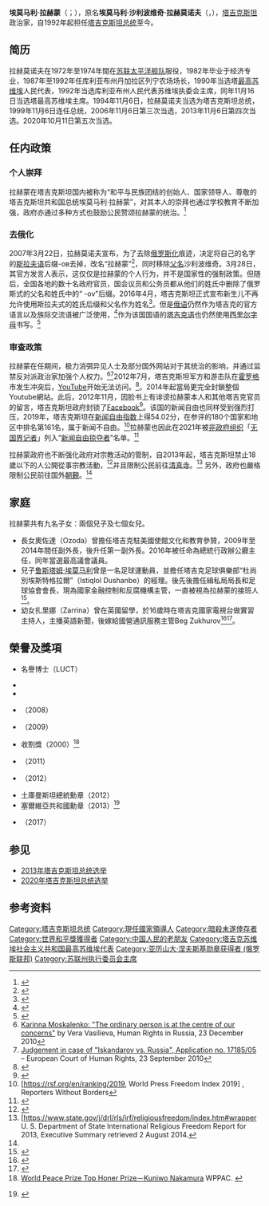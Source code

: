 {{noteTA|G1=地名}}
{{Infobox_President|name=埃莫马利·拉赫蒙
| original_name = Эмомалӣ Раҳмон
| office={{Flagicon|Tajikistan}} [[塔吉克斯坦总统|塔吉克斯坦总统]]
| image=File:Emomali Rahmon-1.jpg
| term_start=1994年11月16日<br>{{small|代理：1992年11月20日－1994年11月16日}}
| primeminister = {{tsl|en|Abdumalik Abdullajanov|阿卜杜馬利克·阿卜杜拉賈諾夫}}<br>{{tsl|en|Abdujalil Samadov|阿卜杜賈利勒·薩馬多夫}}<br>{{tsl|en|Jamshed Karimov|賈姆舍德·卡里莫夫}}<br>{{tsl|en|Yahyo Azimov|葉海亞·阿齊莫夫}}<br>[[阿基勒·阿基洛夫|阿基勒·阿基洛夫]]<br>[[科基爾·拉蘇爾佐達|科基爾·拉蘇爾佐達]]
| predecessor= [[拉赫蒙·納比耶夫|拉赫蒙·納比耶夫]]
| office1 = [[塔吉克斯坦人民民主党|塔吉克斯坦人民民主党]]领袖
| term_start1 = 1994年12月10日
| term_end1 = 
| predecessor1 = 职位设立
| successor1 = 
| birth_date={{birth date and age|1952|10|5}}
| birth_place={{USSR}}[[塔吉克蘇維埃社會主義共和國|塔吉克]][[庫洛布|庫洛布]]
| birth_name=埃莫马利·沙利波维奇·拉赫莫诺夫
| spouse=Azizmo Asadullaeva
| children = 9
| party=[[塔吉克斯坦人民民主黨|塔吉克斯坦人民民主黨]]
|其他政黨=[[蘇聯共產黨|蘇聯共產黨]]（1982-1991）<br>[[塔吉克共產黨|塔吉克共產黨]]（1991-1994）
| religion            = [[伊斯兰教|伊斯兰教]][[遜尼派|遜尼派]]
}}
{{中文译名
| putonghua = 埃莫马利·拉赫蒙<ref>{{Cite web |url = http://www.cankaoxiaoxi.com/ym/20201015/2422678.shtml |title = 10月15日译名发布：Emomali Rakhmon |author = 段南梅 |date = 2020-10-15 |publisher = 参考消息 |language = zh-cn |accessdate = 2020-10-19 |archive-date = 2020-10-20 |archive-url = https://web.archive.org/web/20201020205019/http://www.cankaoxiaoxi.com/ym/20201015/2422678.shtml |dead-url = no }}</ref>
| taiwan    = 
| cantonese = 
}}
'''埃莫马利·拉赫蒙'''（{{lang-tg|Эмомалӣ Раҳмон}}；{{bd|1952年|10月5日|||Rahmon, Emomalii}}），原名'''埃莫马利·沙利波维奇·拉赫莫诺夫'''（{{lang|tg|Эмомалӣ Шарифович Раҳмонов}}，{{lang-ru|Эмомали́ Шари́пович Рахмо́нов}}），[[塔吉克斯坦|塔吉克斯坦]]政治家，自1992年起担任[[塔吉克斯坦总统|塔吉克斯坦总统]]至今。

== 简历 ==
拉赫莫诺夫在1972年至1974年間在[[苏联|苏联]][[太平洋艦隊_(俄羅斯)|太平洋舰队]]服役，1982年毕业于{{le|塔吉克國立大學|Tajik National University}}经济专业，1987年至1992年任库利亚布州丹加拉区列宁农场场长，1990年当选塔[[最高苏维埃|最高苏维埃]]人民代表，1992年当选库利亚布州人民代表苏维埃执委会主席，同年11月16日当选塔最高苏维埃主席。1994年11月6日，拉赫莫诺夫当选为塔吉克斯坦总统，1999年11月6日连任总统，2006年11月6日第三次当选，2013年11月6日第四次当选。2020年10月11日第五次当选。

==任内政策==
=== 个人崇拜 ===
拉赫蒙在塔吉克斯坦国内被称为“和平与民族团结的创始人、国家领导人、尊敬的塔吉克斯坦共和国总统埃莫马利·拉赫蒙”，对其本人的崇拜也通过学校教育不断加强，政府亦通过多种方式也鼓励公民赞颂拉赫蒙的统治。<ref>{{cite web |author1=Casey Michel |title=Emomali Rahmon’s Ever-Growing Cult of Personality |url=https://thediplomat.com/2016/02/emomali-rahmons-ever-growing-cult-of-personality/ |website=The Diplomat |accessdate=2022-03-17 |archive-date=2022-03-17 |archive-url=https://web.archive.org/web/20220317083952/https://thediplomat.com/2016/02/emomali-rahmons-ever-growing-cult-of-personality/ |dead-url=no }}</ref>

=== 去俄化 ===
2007年3月22日，拉赫莫诺夫宣布，为了去除[[俄罗斯化|俄罗斯化]]痕迹，决定将自己的名字的[[斯拉夫语|斯拉夫语]]后缀-ов去掉，改名“拉赫蒙”<ref>{{Cite web |url=https://www.neweurasia.net/politics-and-society/emomali-rakhmonov-wants-to-be-emomalii-rakhmon/ |title=Emomali Rakhmonov wants to be Emomalii Rakhmon |accessdate=2016-12-06 |archive-date=2016-12-20 |archive-url=https://web.archive.org/web/20161220073010/https://www.neweurasia.net/politics-and-society/emomali-rakhmonov-wants-to-be-emomalii-rakhmon/ |dead-url=no }}</ref>，同时移除[[父名|父名]]沙利波维奇。3月28日，其官方发言人表示，这仅仅是拉赫蒙的个人行为，并不是国家性的强制政策。但随后，全国各地的数十名政府官员，国会议员和公务员都从他们的姓氏中删除了俄罗斯式的父名和姓氏中的“ -ov”后缀。2016年4月，塔吉克斯坦正式宣布新生儿不再允许使用斯拉夫式的姓氏后缀和父名作为姓名<ref>{{Cite web|url=http://www.rferl.org/content/tajikistan-bans-giving-babies-russian-style-last-names/27708093.html|title=Tajikistan Bans Giving Babies Russian-Style Last Names|last=|first=|date=30 April 2016|website=Radio Free Europe/Radio Liberty|publisher=RFE/RL|access-date=20 May 2016|archive-date=2016-08-27|archive-url=https://web.archive.org/web/20160827121127/http://www.rferl.org/content/tajikistan-bans-giving-babies-russian-style-last-names/27708093.html|dead-url=no}}</ref>。但是[[俄语|俄语]]仍然作为塔吉克的官方语言以及族际交流语被广泛使用，<ref name="КОНСТИТУЦИЯ РЕСПУБЛИКИ ТАДЖИКИСТАН">{{cite web |title=КОНСТИТУЦИЯ РЕСПУБЛИКИ ТАДЖИКИСТАН |url=http://prokuratura.tj/ru/legislation/the-constitution-of-the-republic-of-tajikistan.html |website=prokuratura.tj |publisher=Parliament of Tajikistan |accessdate=9 January 2020 |archive-date=2021-02-24 |archive-url=https://web.archive.org/web/20210224035434/http://prokuratura.tj/ru/legislation/the-constitution-of-the-republic-of-tajikistan.html |dead-url=no }}</ref>作为该国国语的[[塔吉克语|塔吉克语]]也仍然使用[[西里尔字母|西里尔字母]]书写。<ref>{{cite web |title=Tajikistan's Constitution of 1994 with Amendments through 2003 |url=https://www.constituteproject.org/constitution/Tajikistan_2003.pdf?lang=en |website=Constitute Project |accessdate=2 September 2020 |archive-date=2017-01-02 |archive-url=https://web.archive.org/web/20170102213123/https://www.constituteproject.org/constitution/Tajikistan_2003.pdf?lang=en |dead-url=no }}</ref>

=== 审查政策 ===
拉赫蒙在任期间，极力消弭异见人士及部分国外网站对于其统治的影响，并通过监禁反对派政治家加强个人权力。<ref name="Vasilieva01">[http://hro.rightsinrussia.info/archive/european-court/strasbourg-sessions Karinna Moskalenko: "The ordinary person is at the centre of our concerns"] {{Wayback|url=http://hro.rightsinrussia.info/archive/european-court/strasbourg-sessions |date=20220218183103 }} by Vera Vasilieva, Human Rights in Russia, 23 December 2010</ref><ref name="HRcase">[http://hudoc.echr.coe.int/webservices/content/pdf/001-100485?TID=pdkrxmphzn Judgement in case of "Iskandarov vs. Russia", Application no. 17185/05] – European Court of Human Rights, 23 September 2010</ref>2012年7月，塔吉克斯坦军方和游击队在[[霍罗格|霍罗格]]市发生冲突后，[[YouTube|YouTube]]开始无法访问。<ref>{{cite news|title=Tajikistan blocks YouTube, BBC, Russian websites after violence|url=http://www.rt.com/news/tajikistan-blocks-youtube-bbc-436/|accessdate=2012-08-01|newspaper=RT TV|date=2012-07-30|archive-date=2012-08-01|archive-url=https://web.archive.org/web/20120801221653/http://www.rt.com/news/tajikistan-blocks-youtube-bbc-436/|dead-url=no}}</ref>。2014年起當局更完全封鎖整個Youtube網站。此后，2012年11月，因脸书上有诽谤拉赫蒙本人和其他塔吉克官员的留言，塔吉克斯坦政府封锁了[[Facebook|Facebook]]<ref>{{Cite web|url=http://www.reuters.com/article/2012/11/27/net-us-tajikistan-facebook-idUSBRE8AQ0JY20121127|title=Tajikistan blocks Facebook access to silence critics|trans_title=塔吉克斯坦因批评而禁止Facebook的访问|year=2012|publisher=Reuters|language=en|access-date=2017-05-22|archive-date=2015-09-24|archive-url=https://web.archive.org/web/20150924172245/http://www.reuters.com/article/2012/11/27/net-us-tajikistan-facebook-idUSBRE8AQ0JY20121127|dead-url=yes}}</ref>。该国的新闻自由也同样受到强烈打压，2019年，塔吉克斯坦在[[新闻自由指数|新闻自由指数]]上得54.02分，在参评的180个国家和地区中排名第161名，属于新闻不自由。<ref>[https://rsf.org/en/ranking/2019, World Press Freedom Index 2019] {{Wayback|url=https://rsf.org/en/ranking/2019, |date=20190805135523 }}, Reporters Without Borders</ref>拉赫蒙也因此在2021年被[[非政府组织|非政府组织]]「[[无国界记者|无国界记者]]」列入“[[新闻自由掠夺者|新闻自由掠夺者]]”名单。<ref name="rsf-list-2021">{{Cite web|url=https://rsf.org/en/news/rsfs-2021-press-freedom-predators-gallery-old-tyrants-two-women-and-european|title=RSF’s 2021 “Press freedom predators” gallery – old tyrants, two women and a European | Reporters without borders|date=July 2, 2021|website=RSF|access-date=2022-03-17|archive-date=2021-09-02|archive-url=https://web.archive.org/web/20210902093853/https://rsf.org/en/news/rsfs-2021-press-freedom-predators-gallery-old-tyrants-two-women-and-european|dead-url=no}}</ref>

拉赫蒙政府也不断强化政府对宗教活动的管制，自2013年起，塔吉克斯坦禁止18歲以下的人公開從事宗教活動，<ref name="#1">{{Cite web |url=https://foreignpolicy.com/2016/05/25/how-tajikistans-president-extended-his-term-for-life-rahmon-isis-migrant-imf/ |title=存档副本 |access-date=2021-09-10 |archive-date=2021-02-03 |archive-url=https://web.archive.org/web/20210203011940/https://foreignpolicy.com/2016/05/25/how-tajikistans-president-extended-his-term-for-life-rahmon-isis-migrant-imf/ |dead-url=no }}</ref>并且限制公民前往[[清真寺|清真寺]]。<ref>[https://www.state.gov/j/drl/rls/irf/religiousfreedom/index.htm#wrapper {{Wayback|url=https://www.state.gov/j/drl/rls/irf/religiousfreedom/index.htm#wrapper |date=20140412184054 }} U. S. Department of State International Religious Freedom Report for 2013, Executive Summary retrieved 2 August 2014.</ref> 另外，政府也嚴格限制公民前往国外[[朝覲_(伊斯蘭教)|朝覲]]。<ref name="#1"/>

== 家庭 ==
拉赫蒙共有九名子女：兩個兒子及七個女兒。
* 長女奧佐達（Ozoda）曾擔任塔吉克駐美國使館文化和教育參贊，2009年至2014年間任副外長，後升任第一副外長。2016年被任命為總統行政辦公廳主任，同年當選最高議會議員。
* 兒子[[鲁斯塔姆·埃莫马利|鲁斯塔姆·埃莫马利]]曾是一名足球運動員，並擔任塔吉克足球俱樂部“杜尚別埃斯特格拉爾”（Istiqlol Dushanbe）的經理。後先後擔任緝私局局長和足球協會會長，現為國家金融控制和反腐機構主管，一直被視為拉赫蒙的接班人<ref>{{Cite web |url=http://news.anhuinews.com/system/2016/01/29/007199361.shtml |title=塔吉克斯坦總統任命女兒為總統行政辦公廳主任 |access-date=2016-12-06 |archive-url=https://web.archive.org/web/20161220074254/http://news.anhuinews.com/system/2016/01/29/007199361.shtml |archive-date=2016-12-20 |dead-url=yes }}</ref>。
* 幼女扎里娜（Zarrina）曾在英國留學，於16歲時在塔吉克國家電視台做實習主持人，主播英語新聞，後嫁給國營通訊服務主管Beg Zukhurov<ref>{{Cite web |url=http://www.eurasianet.org/node/77021 |title=Tajikistan: Jobs for the Boys, and Girls |accessdate=2016-12-06 |archive-date=2016-10-15 |archive-url=https://web.archive.org/web/20161015223826/http://www.eurasianet.org/node/77021 |dead-url=no }}</ref><ref>{{Cite web |url=http://finance.qq.com/a/20100715/006728.htm |title=塔吉克斯坦總統女兒零薪水實習當主持人 |accessdate=2016-12-06 |archive-date=2020-11-24 |archive-url=https://web.archive.org/web/20201124043422/https://finance.qq.com/a/20100715/006728.htm |dead-url=no }}</ref>。

== 榮譽及獎項 ==
*{{link-en|林國榮創意科技大學 | Limkokwing University of Creative Technology }}名譽博士（LUCT）
* {{link-en|塔吉克斯坦英雄獎|Hero of Tajikistan }}
* {{link-en|穆巴拉克大帝勳章|Order of Mubarak the Great }}
* {{link-en|雅羅斯拉夫王子勳章| Order of Prince Yaroslav the Wise}}（2008）
* {{link-en|拉脫維亞三星級榮譽勳章| Order of the Three Stars}}（2009）
*{{link-en|世界和平獎| World Peace Prize}}收割獎（2000）<ref>[http://www.wppac.net/popup/popInfo.asp?idx=11 World Peace Prize Top Honer Prize－Kuniwo Nakamura] {{Wayback|url=http://www.wppac.net/popup/popInfo.asp?idx=11 |date=20201130115035 }}WPPAC. {{En icon}}</ref>
* {{link-en|烏克蘭功績獎章|Order of Merit (Ukraine)}}（2011）
* {{link-en|蓋達爾·阿利耶夫勳章| Heydar Aliyev Order}}（2012）
*土庫曼斯坦總統勳章（2012）
*塞爾維亞共和國勳章（2013）<ref>{{cite web|url=http://www.news.tj/en/news/president-rahmon-awarded-order-republic-serbia|title=President Rahmon awarded the Order of the Republic of Serbia|publisher=Asia-Plus|date=26 February 2013|accessdate=4 September 2016|archive-url=https://web.archive.org/web/20160916145011/http://www.news.tj/en/news/president-rahmon-awarded-order-republic-serbia|archive-date=2016-09-16|dead-url=yes}} {{En icon}}</ref>
* {{link-en|亞歷山大·涅夫斯基勳章|Order of Alexander Nevsky }}（2017）

== 参见 ==
*[[2013年塔吉克斯坦总统选举|2013年塔吉克斯坦总统选举]]
*[[2020年塔吉克斯坦总统选举|2020年塔吉克斯坦总统选举]]

== 参考资料 ==
{{reflist}}


{{start box}}
{{succession box|[[拉赫蒙·纳比耶夫|拉赫蒙·纳比耶夫]]|现任|[[塔吉克斯坦总统|塔吉克斯坦总统]]|1992年至今}}
{{end box}}

{{独联体领袖}}
{{經濟合作組織領袖}}

{{Authority control}}

{{DEFAULTSORT:Rahmon, Emomalii}}
[[Category:塔吉克斯坦总统|Category:塔吉克斯坦总统]]
[[Category:現任國家領導人|Category:現任國家領導人]]
[[Category:暗殺未遂倖存者|Category:暗殺未遂倖存者]]
[[Category:世界和平獎獲得者|Category:世界和平獎獲得者]]
[[Category:中国人民的老朋友|Category:中国人民的老朋友]]
[[Category:塔吉克苏维埃社会主义共和国最高苏维埃代表|Category:塔吉克苏维埃社会主义共和国最高苏维埃代表]]
[[Category:亚历山大·涅夫斯基勋章获得者_(俄罗斯联邦)|Category:亚历山大·涅夫斯基勋章获得者 (俄罗斯联邦)]]
[[Category:苏联州执行委员会主席|Category:苏联州执行委员会主席]]